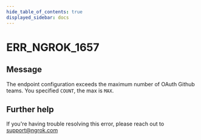 ```yaml
---
hide_table_of_contents: true
displayed_sidebar: docs
---
```



# ERR_NGROK_1657

## Message

The endpoint configuration exceeds the maximum number of OAuth Github teams. You specified `COUNT`, the max is `MAX`.

<ErrorDetails error="err_ngrok_1657" />

## Further help

If you're having trouble resolving this error, please reach out to [support@ngrok.com](mailto:support@ngrok.com?subject=Help%20with%20ERR_NGROK_1657)
